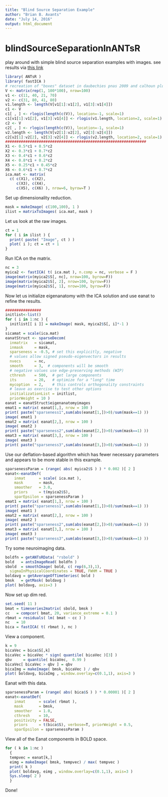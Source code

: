 ```yaml
---
title: "Blind Source Separation Example"
author: "Brian B. Avants"
date: "July 14, 2016"
output: html_document
---
```


# blindSourceSeparationInANTsR

play around with simple blind source separation examples with images.   see results via [this link](https://stnava.github.io/blindSourceSeparationInANTsR/)

```r
library( ANTsR )
library( fastICA )
# recreation of "boxes" dataset in daubechies pnas 2009 and calhoun plos one 2013
V <- matrix(rep(1, 100*100), nrow=100)
v1 <- c(11, 40, 21, 70)
v2 <- c(31, 80, 41, 80)
v1.length <- length(V[v1[1]:v1[2], v1[3]:v1[4]])
c1 <- V
c1[ , ] <- rlogis(length(c(V)), location=-1, scale=1)
c1[v1[1]:v1[2], v1[3]:v1[4]] <- rlogis(v1.length, location=2, scale=1)
c2 <- V
c2[ , ] <- rlogis(length(c(V)), location=-1, scale=1)
v2.length <- length(V[v2[1]:v2[2], v2[3]:v2[4]])
c2[v2[1]:v2[2], v2[3]:v2[4]] <- rlogis(v2.length, location=2, scale=1)
###############################################################
X1 <- 0.5*c1 + 0.5*c2
X2 <- 0.3*c1 + 0.7*c2
X3 <- 0.4*c1 + 0.6*c2
X4 <- 0.8*c1 + 0.2*c2
X5 <- 0.25*c1 + 0.45*c2
X6 <- 0.6*c1 + 0.7*c2
ica.mat <- matrix( 
  c( c(X1), c(X2), 
     c(X3), c(X4),
     c(X5), c(X6) ), nrow=6, byrow=T )
```


Set up dimensionality reduction.
```r
mask = makeImage( c(100,100), 1 )
ilist = matrixToImages( ica.mat, mask )
```

Let us look at the raw images.

```r
ct = 1
for ( i in ilist ) {
  print( paste( "Image", ct ) )
  plot( i ); ct = ct + 1
}
```

Run ICA on the matrix.

```r
nc = 3
myica2 <- fastICA( t( ica.mat ), n.comp = nc, verbose = F )
image(matrix(myica2$S[, nc], nrow=100, byrow=F))
image(matrix(myica2$S[, 2], nrow=100, byrow=F))
image(matrix(myica2$S[, 1], nrow=100, byrow=F))
```


Now let us initialize eigenanatomy with the ICA solution 
and use eanat to refine the results.

```r
################
initlist<-list()
for ( i in 1:nc ) {
  initlist[[ i ]] = makeImage( mask, myica2$S[, i]*-1 )
}
sicamat = scale(ica.mat)
eanatStruct <- sparseDecom( 
  inmatrix   = sicamat, 
  inmask     = mask,
  sparseness = -0.5, # set this explicitly, negative
  # values allow signed pseudo-eigenvectors in results
  nvecs      = nc,
  smooth     = 3,  # components will be smooth
  # negative values use edge-preserving methods (WIP)
  cthresh    = 500,  # get large components
  its        = 20,   # optimize for a "long" time
  mycoption  = 2,    # this controls orthogonality constraints
  # leave as exercise to test other options
  initializationList = initlist,
  priorWeight = 10 )
eanat = eanatStruct$eigenanatomyimages 
emat1 = matrix( eanat[1,], nrow = 100 ) 
print( paste("sparseness1",sum(abs(eanat[1,])>0)/sum(mask==1) ))
image( emat1 )
emat2 = matrix( eanat[2,], nrow = 100 )
image( emat2 )
print( paste("sparseness2",sum(abs(eanat[2,])>0)/sum(mask==1) ))
emat3 = matrix( eanat[3,], nrow = 100 )
image( emat3 )
print( paste("sparseness3",sum(abs(eanat[3,])>0)/sum(mask==1) ))
```

Use our deflation-based algorithm which has fewer 
necessary parameters and appears to be more stable 
in this example.

```r
sparsenessParam = (range( abs( myica2$S ) ) * 0.002 )[ 2 ] 
eanat<-eanatDef( 
    inmat      = scale( ica.mat ),
    mask       = mask, 
    smoother   = 3.0,
    priors     = t(myica2$S),
    sparEpsilon = sparsenessParam ) 
emat1 = matrix( eanat[1,], nrow = 100 ) 
print( paste("sparseness1",sum(abs(eanat[1,])>0)/sum(mask==1) ))
image( emat1 )
emat2 = matrix( eanat[2,], nrow = 100 )
image( emat2 )
print( paste("sparseness2",sum(abs(eanat[2,])>0)/sum(mask==1) ))
emat3 = matrix( eanat[3,], nrow = 100 )
image( emat3 )
print( paste("sparseness3",sum(abs(eanat[3,])>0)/sum(mask==1) ))
```

Try some neuroimaging data.

```r
boldfn = getANTsRData( "rsbold" )
bold   = antsImageRead( boldfn )
sbold  = smoothImage( bold, c( rep(6,3),1),
  sigmaInPhysicalCoordinates = TRUE, FWHM = TRUE )
boldavg = getAverageOfTimeSeries( bold )
bmsk   = getMask( boldavg )
plot( boldavg, axis=3 )
```

Now set up dim red.

```r
set.seed( 11 )
bmat = timeseries2matrix( sbold, bmsk )
cc   = compcor( bmat, 20, variance_extreme = 0.1 )
rbmat = residuals( lm( bmat ~ cc ) )
nc   = 10
bica = fastICA( t( rbmat ), nc )
```

View a component.

```r
k = 9
bicaVec = bica$S[,k]
bicaVec = bicaVec * sign( quantile( bicaVec )[3] )
qbv     = quantile( bicaVec,  0.99 )
bicaVec[ bicaVec > qbv ] = qbv
bicaImg = makeImage( bmsk, bicaVec ) / qbv
plot( boldavg, bicaImg , window.overlay=c(0.1,1), axis=3 )
```


Eanat with this data.

```r
sparsenessParam = (range( abs( bica$S ) ) * 0.00001 )[ 2 ] 
eanat<-eanatDef( 
    inmat      = scale( rbmat ),
    mask       = bmsk, 
    smoother   = 1.0,
    cthresh    = 10,
    positivity = FALSE,
    priors     = t(bica$S), verbose=T, priorWeight = 0.5,
    sparEpsilon = sparsenessParam ) 
```

View  all of the Eanat components in BOLD space.

```r
for ( k in 1:nc )
  {
  tempvec = eanat[k,]
  eimg = makeImage( bmsk, tempvec) / max( tempvec )
  print( k )
  plot( boldavg, eimg , window.overlay=c(0.1,1), axis=3 )
  Sys.sleep( 2 )
  }
```

Done!

